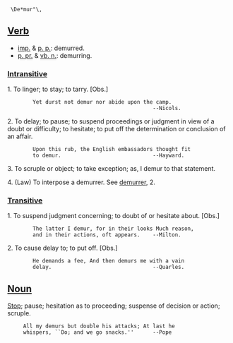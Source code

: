   \De*mur"\,

==[[Verb]]==
*[[imp.]] & [[p. p.]]: demurred.
*[[p. pr.]] & [[vb. n.]]: demurring.

===[[Intransitive]]===

1. To linger; to stay; to tarry. [Obs.]

         Yet durst not demur nor abide upon the camp.
                                               --Nicols.

2. To delay; to pause; to suspend proceedings or judgment in view of a doubt or difficulty; to hesitate; to put off the determination or conclusion of an affair.

         Upon this rub, the English embassadors thought fit
         to demur.                             --Hayward.

3. To scruple or object; to take exception; as, I demur to that statement.

4. (Law) To interpose a demurrer. See [[demurrer]], 2.

===[[Transitive]]===

1. To suspend judgment concerning; to doubt of or hesitate about. [Obs.]

         The latter I demur, for in their looks Much reason,
         and in their actions, oft appears.    --Milton.

2. To cause delay to; to put off. [Obs.]

         He demands a fee, And then demurs me with a vain
         delay.                                --Quarles.

==[[Noun]]==

[[Stop]]; pause; hesitation as to proceeding; suspense of decision or action; scruple.

      All my demurs but double his attacks; At last he
      whispers, ``Do; and we go snacks.''      --Pope